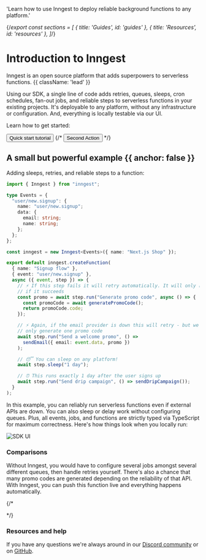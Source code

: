 
  'Learn how to use Inngest to deploy reliable background functions to any platform.'

{/*export const sections = [
   { title: 'Guides', id: 'guides' },
  { title: 'Resources', id: 'resources' },
]*/}

# Introduction to Inngest

Inngest is an open source platform that adds superpowers to serverless functions. {{ className: 'lead' }}

Using our SDK, a single line of code adds retries, queues, sleeps, cron schedules, fan-out jobs, and reliable steps to serverless functions in your existing projects. It's deployable to any platform, without any infrastructure or configuration. And, everything is locally testable via our UI.

Learn how to get started:

<div className="not-prose mb-16 mt-6 flex gap-3">
  <Button size="sm" href="/docs/quick-start" arrow="right">Quick start tutorial</Button>
  {/* <Button size="sm" href="/sdks" variant="secondary">Second Action</Button> */}
</div>

## A small but powerful example {{ anchor: false }}

Adding sleeps, retries, and reliable steps to a function:

<CodeGroup>

```ts
import { Inngest } from "inngest";

type Events = {
  "user/new.signup": {
    name: "user/new.signup";
    data: {
      email: string;
      name: string;
    };
  };
};

const inngest = new Inngest<Events>({ name: "Next.js Shop" });

export default inngest.createFunction(
  { name: "Signup flow" },
  { event: "user/new.signup" },
  async ({ event, step }) => {
    // ⚡ If this step fails it will retry automatically. It will only run once
    // if it succeeds
    const promo = await step.run("Generate promo code", async () => {
      const promoCode = await generatePromoCode();
      return promoCode.code;
    });

    // ⚡ Again, if the email provider is down this will retry - but we will
    // only generate one promo code
    await step.run("Send a welcome promo", () =>
      sendEmail({ email: event.data, promo })
    );

    // 😴 You can sleep on any platform!
    await step.sleep("1 day");

    // ⏰ This runs exactly 1 day after the user signs up
    await step.run("Send drip campaign", () => sendDripCampaign());
  }
);
```

</CodeGroup>

In this example, you can reliably run serverless functions even if external APIs are down. You can also sleep or delay work without configuring queues. Plus, all events, jobs, and functions are strictly typed via TypeScript for maximum correctness. Here's how things look when you locally run:

![SDK UI](/assets/docs/dev-server-example.png)


### Comparisons

Without Inngest, you would have to configure several jobs amongst several different queues, then handle retries yourself. There's also a chance that many promo codes are generated depending on the reliability of that API. With Inngest, you can push this function live and everything happens automatically.

{/* <Guides />

<Resources /> */}


### Resources and help

If you have any questions we're always around in our [Discord community](https://discord.gg/EuesV2ZSnX) or on [GitHub](https://github.com/inngest/inngest).

